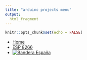 ```yaml
---
title: "arduino projects menu"
output:
  html_fragment
---
```


```r
knitr::opts_chunk$set(echo = FALSE)
```

<ul class="navbar">
<li><a href="index.html">Home</a></li>
<li><a href="esp8266.html">ESP 8266</a></li>
<li><a href="indice.html"><img src="img/Icons-flag-es.png" alt="Bandera España"></a></li>

